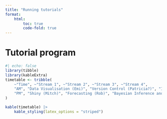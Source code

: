 ```yaml
---
title: "Running tutorials"
format:
    html:
        toc: true
        code-fold: true
---
```


# Tutorial program

```r
#| echo: false
library(tibble)
library(kableExtra)
timetable <- tribble(
    ~"Time", ~"Stream 1", ~"Stream 2", ~"Stream 3", ~"Stream 4",
    "AM", "Data Visualisation (Emi)", "Version Control (Patricia?)", "Introduction to optimization with Python (Jess)", "Wrangling spatio-temporal data (Sherry)",
    "PM", "Shiny (Mitch)", "Forecasting (Rob)", "Bayesian Inference and regression using Stan (Lauren)", "Visual mapping of natural disasters (Kate)"
)

kable(timetable) |>
    kable_styling(latex_options = "striped")

```